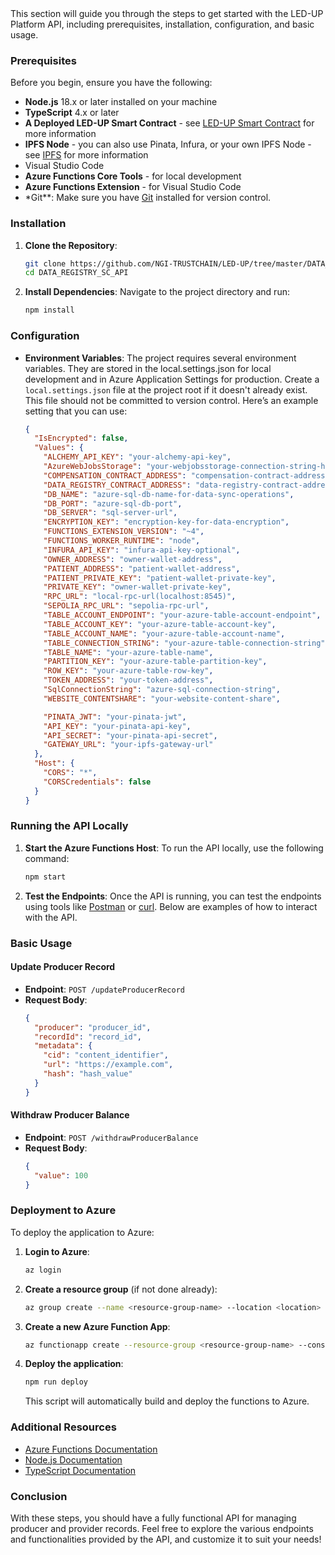 
<HeaderTitle title="Setting the development environment" />
This section will guide you through the steps to get started with the LED-UP Platform API, including prerequisites, installation,
configuration, and basic usage.

### Prerequisites

Before you begin, ensure you have the following:

- **Node.js** 18.x or later installed on your machine
- **TypeScript** 4.x or later
- **A Deployed LED-UP Smart Contract** - see [LED-UP Smart Contract](https://github.com/NGI-TRUSTCHAIN/LED-UP/blob/master/LED-UP-SMART-CONTRACTS/README.md) for more information
- **IPFS Node** - you can also use Pinata, Infura, or your own IPFS Node - see [IPFS](https://ipfs.io) for more information
- Visual Studio Code
- **Azure Functions Core Tools** - for local development
- **Azure Functions Extension** - for Visual Studio Code
- \*Git\*\*: Make sure you have [Git](https://git-scm.com/) installed for version control.

### Installation

1. **Clone the Repository**:

   ```bash
   git clone https://github.com/NGI-TRUSTCHAIN/LED-UP/tree/master/DATA_REGISTRY_SC_API
   cd DATA_REGISTRY_SC_API
   ```

2. **Install Dependencies**:
   Navigate to the project directory and run:
   ```bash
   npm install
   ```

### Configuration

- **Environment Variables**:
  The project requires several environment variables. They are stored in the local.settings.json for local development and in Azure Application Settings for production.
  Create a `local.settings.json` file at the project root if it doesn't already exist. This file should not be committed to version control. Here’s an example setting that you can use:

  ```json
  {
    "IsEncrypted": false,
    "Values": {
      "ALCHEMY_API_KEY": "your-alchemy-api-key",
      "AzureWebJobsStorage": "your-webjobsstorage-connection-string-here-or-use-azure-storage-emulator",
      "COMPENSATION_CONTRACT_ADDRESS": "compensation-contract-address",
      "DATA_REGISTRY_CONTRACT_ADDRESS": "data-registry-contract-address",
      "DB_NAME": "azure-sql-db-name-for-data-sync-operations",
      "DB_PORT": "azure-sql-db-port",
      "DB_SERVER": "sql-server-url",
      "ENCRYPTION_KEY": "encryption-key-for-data-encryption",
      "FUNCTIONS_EXTENSION_VERSION": "~4",
      "FUNCTIONS_WORKER_RUNTIME": "node",
      "INFURA_API_KEY": "infura-api-key-optional",
      "OWNER_ADDRESS": "owner-wallet-address",
      "PATIENT_ADDRESS": "patient-wallet-address",
      "PATIENT_PRIVATE_KEY": "patient-wallet-private-key",
      "PRIVATE_KEY": "owner-wallet-private-key",
      "RPC_URL": "local-rpc-url(localhost:8545)",
      "SEPOLIA_RPC_URL": "sepolia-rpc-url",
      "TABLE_ACCOUNT_ENDPOINT": "your-azure-table-account-endpoint",
      "TABLE_ACCOUNT_KEY": "your-azure-table-account-key",
      "TABLE_ACCOUNT_NAME": "your-azure-table-account-name",
      "TABLE_CONNECTION_STRING": "your-azure-table-connection-string",
      "TABLE_NAME": "your-azure-table-name",
      "PARTITION_KEY": "your-azure-table-partition-key",
      "ROW_KEY": "your-azure-table-row-key",
      "TOKEN_ADDRESS": "your-token-address",
      "SqlConnectionString": "azure-sql-connection-string",
      "WEBSITE_CONTENTSHARE": "your-website-content-share",

      "PINATA_JWT": "your-pinata-jwt",
      "API_KEY": "your-pinata-api-key",
      "API_SECRET": "your-pinata-api-secret",
      "GATEWAY_URL": "your-ipfs-gateway-url"
    },
    "Host": {
      "CORS": "*",
      "CORSCredentials": false
    }
  }
  ```

### Running the API Locally

1. **Start the Azure Functions Host**:
   To run the API locally, use the following command:

   ```bash
   npm start
   ```

2. **Test the Endpoints**:
   Once the API is running, you can test the endpoints using tools like [Postman](https://www.postman.com/) or [curl](https://curl.se/). Below are examples of how to interact with the API.

### Basic Usage

#### Update Producer Record

- **Endpoint**: `POST /updateProducerRecord`
- **Request Body**:
  ```json
  {
    "producer": "producer_id",
    "recordId": "record_id",
    "metadata": {
      "cid": "content_identifier",
      "url": "https://example.com",
      "hash": "hash_value"
    }
  }
  ```

#### Withdraw Producer Balance

- **Endpoint**: `POST /withdrawProducerBalance`
- **Request Body**:
  ```json
  {
    "value": 100
  }
  ```

### Deployment to Azure

To deploy the application to Azure:

1. **Login to Azure**:

   ```bash
   az login
   ```

2. **Create a resource group** (if not done already):

   ```bash
   az group create --name <resource-group-name> --location <location>
   ```

3. **Create a new Azure Function App**:

   ```bash
   az functionapp create --resource-group <resource-group-name> --consumption-plan-location <location> --runtime node --functions-version 4 --name <function-app-name> --storage-account <storage-account-name>
   ```

4. **Deploy the application**:

   ```bash
   npm run deploy
   ```

   This script will automatically build and deploy the functions to Azure.

### Additional Resources

- [Azure Functions Documentation](https://learn.microsoft.com/en-us/azure/azure-functions/)
- [Node.js Documentation](https://nodejs.org/en/docs/)
- [TypeScript Documentation](https://www.typescriptlang.org/docs/)

### Conclusion

With these steps, you should have a fully functional API for managing producer and provider records. Feel free to explore the various endpoints and functionalities provided by the API, and customize it to suit your needs!
